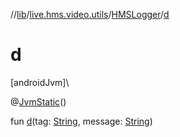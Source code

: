 //[lib](../../../index)/[live.hms.video.utils](../index)/[HMSLogger](index)/[d](d)

# d

[androidJvm]\

@[JvmStatic](https://kotlinlang.org/api/latest/jvm/stdlib/kotlin.jvm/-jvm-static/index.html)()

fun [d](d)(tag: [String](https://kotlinlang.org/api/latest/jvm/stdlib/kotlin/-string/index.html), message: [String](https://kotlinlang.org/api/latest/jvm/stdlib/kotlin/-string/index.html))
